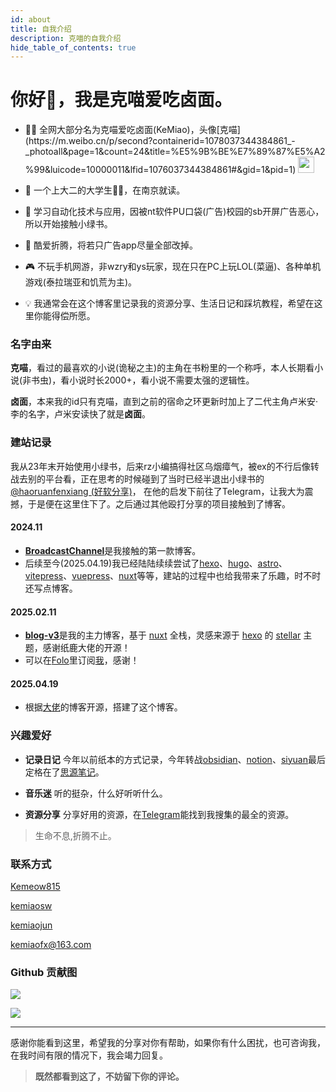 ```yaml
---
id: about
title: 自我介绍
description: 克喵的自我介绍
hide_table_of_contents: true
---
```




# 你好👋，我是克喵爱吃卤面。

- <p className="inline-flex gap-1">👨‍💻 全网大部分名为克喵爱吃卤面(KeMiao)，头像[克喵](https://m.weibo.cn/p/second?containerid=1078037344384861_-_photoall&page=1&count=24&title=%E5%9B%BE%E7%89%87%E5%A2%99&luicode=10000011&lfid=1076037344384861#&gid=1&pid=1) <img src="/img/logo.webp" width="26" heigth="26" className="rounded-full" /></p>

- 🧑 一个上大二的大学生🐂🐴，在南京就读。

- 🐛 学习自动化技术与应用，因被nt软件PU口袋(广告)校园的sb开屏广告恶心，所以开始接触小绿书。

- 🤯 酷爱折腾，将若只广告app尽量全部改掉。

- 🎮 不玩手机网游，非wzry和ys玩家，现在只在PC上玩LOL(菜逼)、各种单机游戏(泰拉瑞亚和饥荒为主)。

- 💡 我通常会在这个博客里记录我的资源分享、生活日记和踩坑教程，希望在这里你能得偿所愿。

### 名字由来

**克喵**，看过的最喜欢的小说(诡秘之主)的主角在书粉里的一个称呼，本人长期看小说(非书虫)，看小说时长2000+，看小说不需要太强的逻辑性。

**卤面**，本来我的id只有克喵，直到之前的宿命之环更新时加上了二代主角卢米安·李的名字，卢米安读快了就是**卤面**。

### 建站记录

我从23年末开始使用小绿书，后来rz小编搞得社区乌烟瘴气，被ex的不行后像转战去别的平台看，正在思考的时候碰到了当时已经半退出小绿书的[@haoruanfenxiang (好软分享)](https://t.me/haoruanfenxiang)，
在他的启发下前往了Telegram，让我大为震撼，于是便在这里住下了。之后通过其他殴打分享的项目接触到了博客。

#### 2024.11
- [**BroadcastChannel**](https://github.com/ccbikai/BroadcastChannel)是我接触的第一款博客。
- 后续至今(2025.04.19)我已经陆陆续续尝试了[hexo](https://hexo.io/zh-cn/)、[hugo](https://gohugo.io/)、[astro](https://astro.build/)、[vitepress](https://vitepress.dev/)、[vuepress](https://vuepress.vuejs.org/)、[nuxt](https://nuxt.com/)等等，建站的过程中也给我带来了乐趣，时不时还写点博客。

#### 2025.02.11
- [**blog-v3**](https://github.com/L33Z22L11/blog-v3)是我的主力博客，基于 [nuxt](https://nuxt.com/) 全栈，灵感来源于 [hexo](https://hexo.io/zh-cn/) 的 [stellar](https://github.com/xaoxuu/hexo-theme-stellar) 主题，感谢纸鹿大佬的开源！
- 可以在[Folo](https://app.follow.is/timeline/view-0/all/pending)里订阅[我](https://app.follow.is/share/feeds/135622467121437696)，感谢！

#### 2025.04.19
- 根据[大佬](https://github.com/kuizuo)的博客开源，搭建了这个博客。

### 兴趣爱好

- **记录日记** 今年以前纸本的方式记录，今年转战[obsidian](https://obsidian.md/)、[notion](https://www.notion.com/)、[siyuan](https://b3log.org/siyuan/?lang=cn)最后定格在了[思源笔记](https://b3log.org/siyuan/?lang=cn)。

- **音乐迷** 听的挺杂，什么好听听什么。

- **资源分享** 分享好用的资源，在[Telegram](https://t.me/kemiaofx_me)能找到我搜集的最全的资源。

> 生命不息,折腾不止。

### 联系方式

<p style={{ display: 'flex', 'align-items': 'center', gap: '0.5rem' }}>
  <Icon icon="ri:github-line" width="20" heigth="20" />
  <a href={social.github.href} target="_blank">Kemeow815</a>
</p>

<p style={{ display: 'flex', 'align-items': 'center', gap: '0.5rem' }}>
  <Icon icon="ri:twitter-x-line" width="20" heigth="20" />
  <a href={social.x.href} target="_blank">kemiaosw</a>
</p>

<p style={{ display: 'flex', 'align-items': 'center', gap: '0.5rem' }}>
  <Icon icon="ri:telegram-line" width="20" heigth="20" />
  <a href={social.telegram.href} target="_blank">kemiaojun</a>
</p>

<p style={{ display: 'flex', 'align-items': 'center', gap: '0.5rem' }}>
  <Icon icon="ri:mail-open-line" width="20" heigth="20" />
  <a href={social.email.href} target="_blank">kemiaofx@163.com</a>
</p>

### Github 贡献图

![](https://raw.githubusercontent.com/Kemeow815/github-stats/master/generated/overview.svg#gh-light-mode-only)

![](https://raw.githubusercontent.com/Kemeow815/github-stats/master/generated/languages.svg#gh-light-mode-only)

---

感谢你能看到这里，希望我的分享对你有帮助，如果你有什么困扰，也可咨询我，在我时间有限的情况下，我会竭力回复。

> **既然都看到这了，不妨留下你的评论。**

<Comment />
